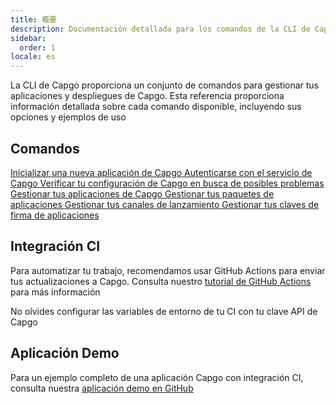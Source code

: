 ```yaml
---
title: 概要
description: Documentación detallada para los comandos de la CLI de Capgo
sidebar:
  order: 1
locale: es
---
```



La CLI de Capgo proporciona un conjunto de comandos para gestionar tus aplicaciones y despliegues de Capgo. Esta referencia proporciona información detallada sobre cada comando disponible, incluyendo sus opciones y ejemplos de uso

## Comandos

<CardGrid stagger>
  <a href="/init/">
    <Card title="init" icon="rocket">
      Inicializar una nueva aplicación de Capgo
    </Card>
  </a>

  <a href="/login/">
    <Card title="login" icon="approve-check">
      Autenticarse con el servicio de Capgo
    </Card>
  </a>

  <a href="/docs/cli/reference/doctor/">
    <Card title="doctor" icon="approve-check-circle">
      Verificar tu configuración de Capgo en busca de posibles problemas
    </Card>
  </a>

  <a href="/docs/cli/reference/app/">
    <Card title="app" icon="seti:default">
      Gestionar tus aplicaciones de Capgo
    </Card>
  </a>

  <a href="/docs/cli/reference/bundle/">
    <Card title="bundle" icon="seti:html">
      Gestionar tus paquetes de aplicaciones
    </Card>
  </a>

  <a href="/docs/cli/reference/channel/">
    <Card title="channel" icon="seti:git">
      Gestionar tus canales de lanzamiento
    </Card>
  </a>

  <a href="/docs/cli/reference/key/">
    <Card title="key" icon="seti:lock">
      Gestionar tus claves de firma de aplicaciones
    </Card>
  </a>
</CardGrid>

## Integración CI

Para automatizar tu trabajo, recomendamos usar GitHub Actions para enviar tus actualizaciones a Capgo. Consulta nuestro [tutorial de GitHub Actions](https://capgo.app/blog/automatic-build-and-release-with-github-actions/) para más información

No olvides configurar las variables de entorno de tu CI con tu clave API de Capgo

## Aplicación Demo

Para un ejemplo completo de una aplicación Capgo con integración CI, consulta nuestra [aplicación demo en GitHub](https://github.com/Cap-go/demo-app/)
